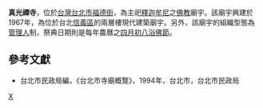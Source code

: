 '''真光禪寺'''，位於[[台灣|台灣]][[台北市|台北市]][[福德街|福德街]]，為主祀[[釋迦牟尼|釋迦牟尼]]之[[佛教|佛教]]廟宇。該廟宇興建於1967年，為位於台北[[信義區_(臺北市)|信義區]]的兩層樓現代建築廟宇。另外，該廟宇的組織型態為[[管理人|管理人]]制，祭典日期則是每年農曆之[[四月初八|四月初八]][[浴佛節|浴佛節]]。

==參考文獻==
*台北市民政局編，《台北市寺廟概覽》，1994年，台北市，台北市民政局

[[Category:台北市佛寺|X]]